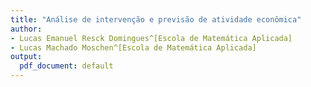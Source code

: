 ```yaml
---
title: "Análise de intervenção e previsão de atividade econômica"
author: 
- Lucas Emanuel Resck Domingues^[Escola de Matemática Aplicada]
- Lucas Machado Moschen^[Escola de Matemática Aplicada]
output:
  pdf_document: default
---
```


